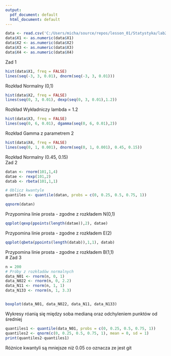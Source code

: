 ```yaml
---
output:
  pdf_document: default
  html_document: default
---
```


```r
data <- read.csv('C:/Users/micha/source/repos/lesson_01/Statystyka/lab2.csv', sep = ",", dec = ",", header = T, stringsAsFactors = FALSE)
data$X1 <- as.numeric(data$X1)
data$X2 <- as.numeric(data$X2)
data$X3 <- as.numeric(data$X3)
data$X4 <- as.numeric(data$X4)
```
Zad 1  
```r
hist(data$X1, freq = FALSE)
lines(seq(-3, 3, 0.01), dnorm(seq(-3, 3, 0.01)))
```

Rozkład Normalny (0,1)
```r
hist(data$X2, freq = FALSE)
lines(seq(0, 3, 0.01), dexp(seq(0, 3, 0.01),1.2))
```

Rozkład Wykładniczy lambda = 1.2
```r
hist(data$X3, freq = FALSE)
lines(seq(0, 6, 0.01), dgamma(seq(0, 6, 0.01),2))
```

Rozkład Gamma z parametrem 2
```r
hist(data$X4, freq = FALSE)
lines(seq(0, 1, 0.001), dnorm(seq(0, 1, 0.001), 0.45, 0.15))
```
Rozkład Normalny (0.45, 0.15)  
Zad 2
```r
datan <- rnorm(101,1,4)
datae <- rexp(101,2)
datab <- rbeta(101,1,1)

# Oblicz kwantyle
quantiles <- quantile(datan, probs = c(0, 0.25, 0.5, 0.75, 1))

qqnorm(datan)
```
Przypomina linie prosta - zgodne z rozkładem N(0,1)
```r
qqplot(qexp(ppoints(length(datae)),2), datae)
```
Przypomina linie prosta - zgodne z rozkładem E(2)

```r
qqplot(qbeta(ppoints(length(datab)),1,1), datab)
```

Przypomina linie prosta - zgodne z rozkładem B(1,1)  
# Zad 3
```r
n = 200
# Próby z rozkładów normalnych
data_N01 <- rnorm(n, 0, 1)
data_N022 <- rnorm(n, 0, 2.2)
data_N11 <- rnorm(n, 1, 1)
data_N133 <- rnorm(n, 1, 3.3)


boxplot(data_N01, data_N022, data_N11, data_N133)
```
  
Wykresy róanią się między soba medianą oraz odchyleniem punktów od średniej  
```r
quantiles1 <- quantile(data_N01, probs = c(0, 0.25, 0.5, 0.75, 1))
quantiles2 <- qnorm(c(0, 0.25, 0.5, 0.75, 1), mean = 0, sd = 1)
print(quantiles2-quantiles1)
```

Różnice kwantyli są mniejsze niż 0.05 co oznacza ze jest git